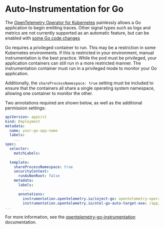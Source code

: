 # Auto-Instrumentation for Go

The [OpenTelemetry Operator for Kubernetes](.) painlessly allows a Go application to begin emitting traces.  Other signal types such as logs and metrics
are not currently supported as an automatic feature, but can be enabled with [some Go code changes](../../semiautomatic/go)

Go requires a privileged container to run.  This may be a restriction in some Kubernetes environments.  If this is restricted in your environment, manual instrumentation is the best practice.  While the pod must be privileged, your application containers can still run in a more restricted manner.  The instrumentation container must run in a privileged mode to monitor your Go application.

Additionally, the `shareProcessNamespace: true` setting must be included to ensure that the containers all share a single operating system namespace, allowing one container to monitor the other.

Two annotations required are shown below, as well as the additional permission settings:

```yaml
apiVersion: apps/v1
kind: Deployment
metadata:
  name: your-go-app-name
  labels:
    ...
spec:
  selector:
    matchLabels:
      ...
  template:
    shareProcessNamespace: true
    securityContext:
      runAsNonRoot: false
    metadata:
      labels:
        ...
      annotations:
        instrumentation.opentelemetry.io/inject-go: opentelemetry-operator/auto-instrumentation
        instrumentation.opentelemetry.io/otel-go-auto-target-exe: /app/bin/your-go-app-binary
...
```

For more information, see the [opentelemetry-go-instrumentation](https://github.com/open-telemetry/opentelemetry-go-instrumentation) documentation.
